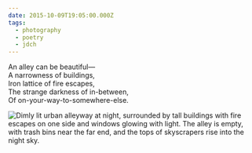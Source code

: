 ```yaml
---
date: 2015-10-09T19:05:00.000Z
tags:
  - photography
  - poetry
  - jdch
---
```

An alley can be beautiful—<br/>
A narrowness of buildings,<br/>
Iron lattice of fire escapes,<br/>
The strange darkness of in-between,<br/>
Of on-your-way-to-somewhere-else.

![Dimly lit urban alleyway at night, surrounded by tall buildings with fire escapes on one side and windows glowing with light. The alley is empty, with trash bins near the far end, and the tops of skyscrapers rise into the night sky.](../../assets/photos/20151009-IMG_2368.jpg)

